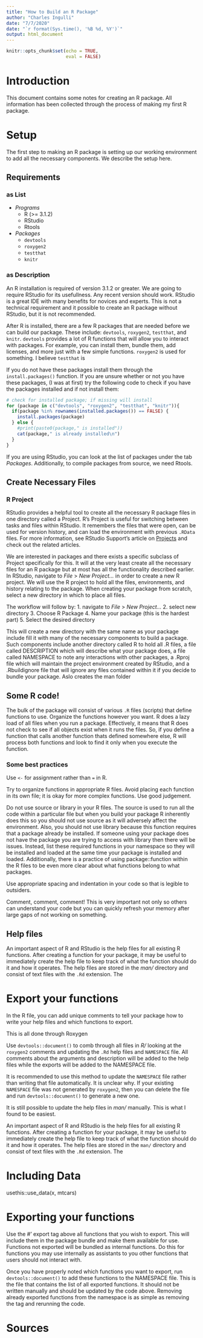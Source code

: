 ---
title: "How to Build an R Package"
author: "Charles Ingulli"
date: "7/7/2020"
date: "`r format(Sys.time(), '%B %d, %Y')`"
output: html_document
---

```{r setup, include=FALSE}
knitr::opts_chunk$set(echo = TRUE,
                      eval = FALSE)
```

# Introduction

This document contains some notes for creating an R package. All information has been collected through the process of making my first R package.


# Setup

The first step to making an R package is setting up our working environment to add all the necessary components. We describe the setup here.

## Requirements

### as List

* *_Programs_*
  - R (>= 3.1.2)
  - RStudio
  - Rtools
* *_Packages_*
  - `devtools`
  - `roxygen2`
  - `testthat`
  - `knitr`

### as Description 

An R installation is required of version 3.1.2 or greater. We are going to require RStudio for its usefullness. Any recent version should work. RStudio is a great IDE with many benefits for novices and experts. This is not a technical requirement and it possible to create an R package without RStudio, but it is not recommended. 


After R is installed, there are a few R packages that are needed before we can build our package. These include: `devtools`, `roxygen2`, `testthat`, and `knitr`. `devtools` provides a lot of R functions that will allow you to interact with packages. For example, you can install them, bundle them, add licenses, and more just with a few simple functions. `roxygen2` is used for something. I believe `testthat` is 


If you do not have these packages install them through the `install.packages()` function. If you are unsure whether or not you have these packages, (I was at first) try the following code to check if you have the packages installed and if not install them:

```{r}
# check for installed package; if missing will install
for (package in c("devtools", "roxygen2", "testthat", "knitr")){
  if(package %in% rownames(installed.packages()) == FALSE) {
    install.packages(package)
  } else {
    #print(paste0(package," is installed"))
    cat(package," is already installed\n")
  }
}

```


If you are using RStudio, you can look at the list of packages under the tab *Packages*.
Additionally, to compile packages from source, we need Rtools.


## Create Necessary Files

### R Project

RStudio provides a helpful tool to create all the necessary R package files in one directory called a Project. R's Project is useful for switching between tasks and files within RStudio. It remembers the files that were open, can be used for version history, and can load the environment with previous `.RData` files.
For more information, see RStudio Support's article on [Projects](https://support.rstudio.com/hc/en-us/articles/200526207-Using-Projects) and check out the related articles.


We are interested in packages and there exists a specific subclass of Project specifically for this. It will at the very least create all the necessary files for an R package but at most has all the functionality described earlier. 
In RStudio, navigate to *File* > *New Project...* in order to create a new R project. We will use the R project to hold all the files, environments, and history relating to the package. When creating your package from scratch, select a new directory in which to place all files. 


The workflow will follow by:
1. navigate to *File* > *New Project...*
2. select new directory
3. Choose R Package
4. Name your package (this is the hardest part)
5. Select the desired directory


This will create a new directory with the same name as your package include fill it with many of the necessary components to build a package. Such components include another directory called R to hold all .R files, a file called DESCRIPTION which will describe what your package does, a file called NAMESPACE to note any interactions with other packages, a .Rproj file which will maintain the project environment created by RStudio, and a .Rbuildignore file that will ignore any files contained within it if you decide to bundle your package. Aslo creates the man folder

## Some R code!

The bulk of the package will consist of various `.R` files (scripts) that define functions to use. 
Organize the functions however you want. R does a lazy load of all files when you run a package. Effectively, it means that R does not check to see if all objects exist when it runs the files. So, if you define a function that calls another function thats defined somewhere else, R will process both functions and look to find it only when you execute the function.

### Some best practices

Use `<-` for assignment rather than `=` in R.


Try to organize functions in appropriate R files. Avoid placing each function in its own file; it is okay for more complex functions. Use good judgement.



Do not use source or library in your R files. The source is used to run all the code within a particular file but when you build your package R inherently does this so you should not use source as it will adversely affect the environment. Also, you should not use library because this function requires that a package already be installed. If someone using your package does not have the package you are trying to access with library then there will be issues. Instead, list these required functions in your namespace so they will be installed and loaded at the same time your package is installed and loaded. Additionally, there is a practice of using package::function within the R files to be even more clear about what functions belong to what packages. 


Use appropriate spacing and indentation in your code so that is legible to outsiders. 


Comment, comment, comment! This is very important not only so others can understand your code but you can quickly refresh your memory after large gaps of not working on something. 

## Help files

An important aspect of R and RStudio is the help files for all existing R functions. After creating a function for your package, it may be useful to immediately create the help file to keep track of what the function should do it and how it operates. The help files are stored in the _*man/*_ directory and consist of text files with the `.Rd` extension. The 



# Export your functions


In the R file, you can add unique comments to tell your package how to write your help files and which functions to export.

This is all done through Roxygen



Use `devtools::document()` to comb through all files in _*R/*_ looking at the `roxygen2` comments and updating the `.Rd` help files and `NAMESPACE` file. All comments about the arguments and description will be added to the help files while the exports will be added to the NAMESPACE file. 


It is recommended to use this method to update the `NAMESPACE` file rather than writing that file automatically. It is unclear why. If your existing `NAMESPACE` file was not generated by `roxygen2`, then you can delete the file and run `devtools::document()` to generate a new one. 


It is still possible to update the help files in _*man/*_ manually. This is what I found to be easiest.



An important aspect of R and RStudio is the help files for all existing R functions. After creating a function for your package, it may be useful to immediately create the help file to keep track of what the function should do it and how it operates. The help files are stored in the `man/` directory and consist of text files with the `.Rd` extension. The 


# Including Data

usethis::use_data(x, mtcars)

# Exporting your functions

Use the #' export tag above all functions that you wish to export. This will include them in the package bundle and make them available for use. Functions not exported will be bundled as internal functions. Do this for functions you may use internally as assistants to you other functions that users should not interact with.


Once you have properly noted which functions you want to export, run `devtools::document()` to add these functions to the NAMESPACE file. This is the file that contains the list of all exported functions. It should not be written manually and should be updated by the code above. Removing already exported functions from the namespace is as simple as removing the tag and rerunning the code.

# Sources

